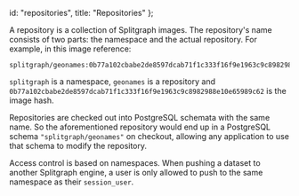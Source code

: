   id: "repositories",
  title: "Repositories"
};

A repository is a collection of Splitgraph images. The repository's name consists of two parts:
the namespace and the actual repository. For example, in this image reference:

```
splitgraph/geonames:0b77a102cbabe2de8597dcab71f1c333f16f9e1963c9c8982988e10e65989c62
```

`splitgraph` is a namespace, `geonames` is a repository and `0b77a102cbabe2de8597dcab71f1c333f16f9e1963c9c8982988e10e65989c62` is the image hash.

Repositories are checked out into PostgreSQL schemata with the same name. So the aforementioned
repository would end up in a PostgreSQL schema `"splitgraph/geonames"` on checkout, allowing
any application to use that schema to modify the repository.

Access control is based on namespaces. When pushing a dataset to another Splitgraph engine,
a user is only allowed to push to the same namespace as their `session_user`.